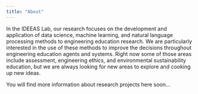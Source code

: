 ```yaml
---
title: "About"
---
```


In the IDEEAS Lab, our research focuses on the development and application of data science, machine learning, and natural language processing methods to engineering education research. We are particularly interested in the use of these methods to improve the decisions throughout engineering education agents and systems. Right now some of those areas include assessment, engineering ethics, and environmental sustainability education, but we are always looking for new areas to explore and cooking up new ideas.

You will find more information about research projects here soon...